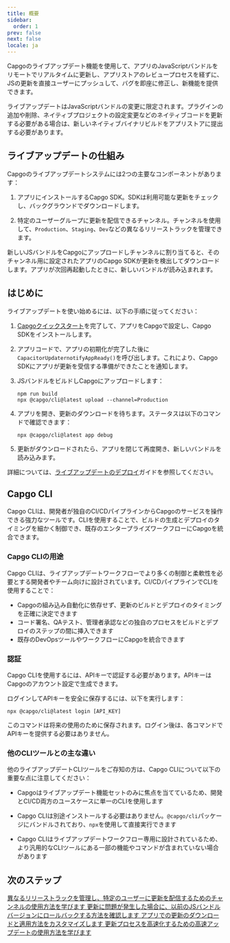 ```yaml
---
title: 概要
sidebar:
  order: 1
prev: false
next: false
locale: ja
---
```



Capgoのライブアップデート機能を使用して、アプリのJavaScriptバンドルをリモートでリアルタイムに更新し、アプリストアのレビュープロセスを経ずに、JSの更新を直接ユーザーにプッシュして、バグを即座に修正し、新機能を提供できます。

<Aside>

ライブアップデートはJavaScriptバンドルの変更に限定されます。プラグインの追加や削除、ネイティブプロジェクトの設定変更などのネイティブコードを更新する必要がある場合は、新しいネイティブバイナリビルドをアプリストアに提出する必要があります。

</Aside>

## ライブアップデートの仕組み

Capgoのライブアップデートシステムには2つの主要なコンポーネントがあります：

1. アプリにインストールするCapgo SDK。SDKは利用可能な更新をチェックし、バックグラウンドでダウンロードします。

2. 特定のユーザーグループに更新を配信できるチャンネル。チャンネルを使用して、`Production`、`Staging`、`Dev`などの異なるリリーストラックを管理できます。

新しいJSバンドルをCapgoにアップロードしチャンネルに割り当てると、そのチャンネル用に設定されたアプリのCapgo SDKが更新を検出してダウンロードします。アプリが次回再起動したときに、新しいバンドルが読み込まれます。

## はじめに

ライブアップデートを使い始めるには、以下の手順に従ってください：

<Steps>

1. [Capgoクイックスタート](/docs/getting-started/quickstart)を完了して、アプリをCapgoで設定し、Capgo SDKをインストールします。

2. アプリコードで、アプリの初期化が完了した後に`CapacitorUpdaternotifyAppReady()`を呼び出します。これにより、Capgo SDKにアプリが更新を受信する準備ができたことを通知します。

3. JSバンドルをビルドしCapgoにアップロードします：
   ```shell
   npm run build
   npx @capgo/cli@latest upload --channel=Production 
   ```

4. アプリを開き、更新のダウンロードを待ちます。ステータスは以下のコマンドで確認できます：
   ```shell
   npx @capgo/cli@latest app debug
   ```

5. 更新がダウンロードされたら、アプリを閉じて再度開き、新しいバンドルを読み込みます。

</Steps>

詳細については、[ライブアップデートのデプロイ](/docs/getting-started/deploy)ガイドを参照してください。

## Capgo CLI

Capgo CLIは、開発者が独自のCI/CDパイプラインからCapgoのサービスを操作できる強力なツールです。CLIを使用することで、ビルドの生成とデプロイのタイミングを細かく制御でき、既存のエンタープライズワークフローにCapgoを統合できます。

### Capgo CLIの用途

Capgo CLIは、ライブアップデートワークフローでより多くの制御と柔軟性を必要とする開発者やチーム向けに設計されています。CI/CDパイプラインでCLIを使用することで：

- Capgoの組み込み自動化に依存せず、更新のビルドとデプロイのタイミングを正確に決定できます
- コード署名、QAテスト、管理者承認などの独自のプロセスをビルドとデプロイのステップの間に挿入できます
- 既存のDevOpsツールやワークフローにCapgoを統合できます

### 認証

Capgo CLIを使用するには、APIキーで認証する必要があります。APIキーはCapgoのアカウント設定で生成できます。

ログインしてAPIキーを安全に保存するには、以下を実行します：

```shell
npx @capgo/cli@latest login [API_KEY]
```

このコマンドは将来の使用のために保存されます。ログイン後は、各コマンドでAPIキーを提供する必要はありません。

### 他のCLIツールとの主な違い

他のライブアップデートCLIツールをご存知の方は、Capgo CLIについて以下の重要な点に注意してください：

- Capgoはライブアップデート機能セットのみに焦点を当てているため、開発とCI/CD両方のユースケースに単一のCLIを使用します

- Capgo CLIは別途インストールする必要はありません。`@capgo/cli`パッケージにバンドルされており、`npx`を使用して直接実行できます

- Capgo CLIはライブアップデートワークフロー専用に設計されているため、より汎用的なCLIツールにある一部の機能やコマンドが含まれていない場合があります

## 次のステップ

<CardGrid stagger>
  <a href="/docs/live-updates/channels/">
    <Card title="チャンネル" icon="bars">
      異なるリリーストラックを管理し、特定のユーザーに更新を配信するためのチャンネルの使用方法を学びます
    </Card>
  </a>

  <a href="/docs/live-updates/rollbacks/">
    <Card title="ロールバック" icon="left-arrow">
      更新に問題が発生した場合に、以前のJSバンドルバージョンにロールバックする方法を確認します
    </Card>
  </a>

  <a href="/docs/live-updates/update-behavior/">
    <Card title="更新の動作" icon="setting">
      アプリでの更新のダウンロードと適用方法をカスタマイズします
    </Card>
  </a>
  <a href="/docs/live-updates/fast-updates/">
    <Card title="高速アップデート" icon="starlight">
      更新プロセスを高速化するための高速アップデートの使用方法を学びます
    </Card>
  </a>
</CardGrid>